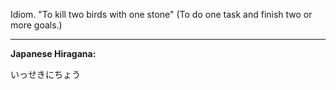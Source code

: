 Idiom. "To kill two birds with one stone" (To do one task and finish two or more goals.)
----
'''Japanese Hiragana: '''

いっせきにちょう